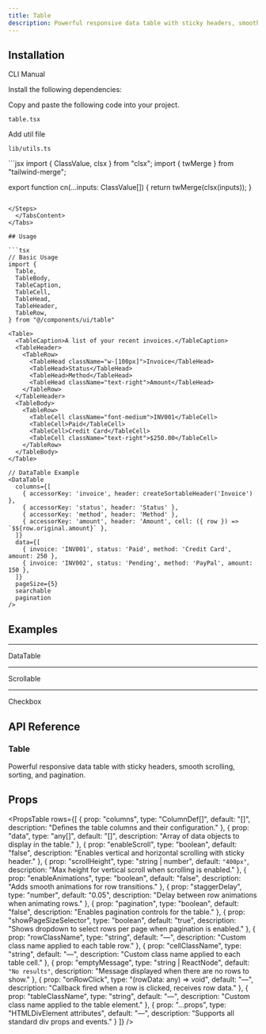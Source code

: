 ```yaml
---
title: Table
description: Powerful responsive data table with sticky headers, smooth scrolling, sorting, and pagination.
---
```


<ComponentPreview
  name="table-demo"
  className="p-2"
  description=""
/>

## Installation

<Tabs defaultValue="cli" className="w-full">
  <TabsList>
    <TabsTrigger value="cli">CLI</TabsTrigger>
    <TabsTrigger value="manual">Manual</TabsTrigger>
  </TabsList>
  <TabsContent value="cli">
    <PkgOptions name="table" />
  </TabsContent>
  <TabsContent value="manual">
    <Steps>

<Step>Install the following dependencies:</Step>
<DepsOptions name="framer-motion @tanstack/react-table" />

<Step>Copy and paste the following code into your project.</Step>
<p>
  <code>table.tsx</code>
</p>
<ComponentSource name="table" />


<Step>Add util file</Step>
<p>
  <code>lib/utils.ts</code>
</p>
```jsx
import { ClassValue, clsx } from "clsx";
import { twMerge } from "tailwind-merge";

export function cn(...inputs: ClassValue[]) {
  return twMerge(clsx(inputs));
}
```

</Steps>
  </TabsContent>
</Tabs>

## Usage

```tsx
// Basic Usage
import {
  Table,
  TableBody,
  TableCaption,
  TableCell,
  TableHead,
  TableHeader,
  TableRow,
} from "@/components/ui/table"
```

```tsx
<Table>
  <TableCaption>A list of your recent invoices.</TableCaption>
  <TableHeader>
    <TableRow>
      <TableHead className="w-[100px]">Invoice</TableHead>
      <TableHead>Status</TableHead>
      <TableHead>Method</TableHead>
      <TableHead className="text-right">Amount</TableHead>
    </TableRow>
  </TableHeader>
  <TableBody>
    <TableRow>
      <TableCell className="font-medium">INV001</TableCell>
      <TableCell>Paid</TableCell>
      <TableCell>Credit Card</TableCell>
      <TableCell className="text-right">$250.00</TableCell>
    </TableRow>
  </TableBody>
</Table>
```

```tsx
// DataTable Example
<DataTable
  columns={[
    { accessorKey: 'invoice', header: createSortableHeader('Invoice') },
    { accessorKey: 'status', header: 'Status' },
    { accessorKey: 'method', header: 'Method' },
    { accessorKey: 'amount', header: 'Amount', cell: ({ row }) => `$${row.original.amount}` },
  ]}
  data={[
    { invoice: 'INV001', status: 'Paid', method: 'Credit Card', amount: 250 },
    { invoice: 'INV002', status: 'Pending', method: 'PayPal', amount: 150 },
  ]}
  pageSize={5}
  searchable
  pagination
/>
```

## Examples

---

<Step>DataTable</Step>

<ComponentPreview
  name="table-datatable-demo"
  className="p-2"
  description=""
/>

---

<Step>Scrollable</Step>

<ComponentPreview
  name="tablescrollable-demo"
  className="p-2"
  description=""
/>

---

<Step>Checkbox</Step>

<ComponentPreview
  name="tablecheckbox-demo"
  className="p-2"
  description=""
/>

## API Reference

### Table

Powerful responsive data table with sticky headers, smooth scrolling, sorting, and pagination.

## Props

<PropsTable
  rows={[
    {
      prop: "columns",
      type: "ColumnDef<any>[]",
      default: "[]",
      description: "Defines the table columns and their configuration."
    },
    {
      prop: "data",
      type: "any[]",
      default: "[]",
      description: "Array of data objects to display in the table."
    },
    {
      prop: "enableScroll",
      type: "boolean",
      default: "false",
      description: "Enables vertical and horizontal scrolling with sticky header."
    },
    {
      prop: "scrollHeight",
      type: "string | number",
      default: `"400px"`,
      description: "Max height for vertical scroll when scrolling is enabled."
    },
    {
      prop: "enableAnimations",
      type: "boolean",
      default: "false",
      description: "Adds smooth animations for row transitions."
    },
    {
      prop: "staggerDelay",
      type: "number",
      default: "0.05",
      description: "Delay between row animations when animating rows."
    },
    {
      prop: "pagination",
      type: "boolean",
      default: "false",
      description: "Enables pagination controls for the table."
    },
    {
      prop: "showPageSizeSelector",
      type: "boolean",
      default: "true",
      description: "Shows dropdown to select rows per page when pagination is enabled."
    },
    {
      prop: "rowClassName",
      type: "string",
      default: "—",
      description: "Custom class name applied to each table row."
    },
    {
      prop: "cellClassName",
      type: "string",
      default: "—",
      description: "Custom class name applied to each table cell."
    },
    {
      prop: "emptyMessage",
      type: "string | ReactNode",
      default: `"No results"`,
      description: "Message displayed when there are no rows to show."
    },
    {
      prop: "onRowClick",
      type: "(rowData: any) => void",
      default: "—",
      description: "Callback fired when a row is clicked, receives row data."
    },
    {
      prop: "tableClassName",
      type: "string",
      default: "—",
      description: "Custom class name applied to the table element."
    },
    {
      prop: "...props",
      type: "HTMLDivElement attributes",
      default: "—",
      description: "Supports all standard div props and events."
    }
  ]}
/>



